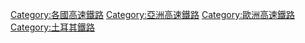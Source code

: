 [[Category:各國高速鐵路|Category:各國高速鐵路]]
[[Category:亞洲高速鐵路|Category:亞洲高速鐵路]]
[[Category:歐洲高速鐵路|Category:歐洲高速鐵路]]
[[Category:土耳其鐵路|Category:土耳其鐵路]]